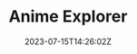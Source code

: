---
slug: "anime-xplorer-app"
title: "Anime Explorer"
description: "Track your favorite anime with AnimeExplorer !"
techs: 
    - "MongoDB"
    - "Express"
    - "React"
    - "NodeJS"
date: "2023-07-15T14:26:02Z"
repoUrl: "https://github.com/PabloPicas0/Anime-Xplorer-App"
homepageUrl: "https://pablopicas0.github.io/Anime-Xplorer-App/"
banner: "./images/banner.png"
---